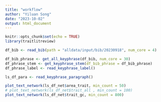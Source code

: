 ```yaml
---
title: "workflow"
author: "Yiluan Song"
date: "2023-10-02"
output: html_document
---
```


```r
knitr::opts_chunk$set(echo = TRUE)
library(traitlitreview)
```

```r
df_bib <- read_bib(path = "alldata/input/bib/20230918", num_core = 4)
```

```r
df_bib_phrase <- get_all_keyphrase(df_bib, num_core = 30)
df_phrase_stem <- get_keyphrase_stem(df_bib_phrase = df_bib_phrase)
df_phrase_label <- read_keyphrase_label()
```

```r
ls_df_para <- read_keyphrase_paragraph()
```

```r
plot_text_network(ls_df_net$area_trait, min_count = 50)
# plot_text_network(ls_df_net$trait_all , min_count = 100)
plot_text_network(ls_df_net$trait_gc, min_count = 800)
```
